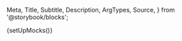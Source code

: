   Meta,
  Title,
  Subtitle,
  Description,
  ArgTypes,
  Source,
} from '@storybook/blocks';

{setUpMocks()}

<Meta
  title="Payment Facilitation/Dispute Management"
  component="justifi-dispute-management"
  of={JustifiDisputeManagement}
/>

<Title />

---

Component to render notification of disputed payments and allow platform to respond to dispute via form submission.

# Index

---

- [Props, events and methods](#props-events-and-methods)
- [Authorization](#authorization)
- [Events usage](#events-usage)
- [Example usage](#example-usage)

# Props, events and methods

---

<ArgTypes exclude={['Theme']} />

# Authorization

---

<p>
  Authorization is performed by passing a web component token as{' '}
  <code>auth-token</code>.
</p>
<ul>
  <li>
    <strong>Web Component Token</strong>: These tokens are generated by your
    backend services using the [Web Component Tokens
    API](https://docs.justifi.tech/api-spec#tag/Web-Component-Tokens/operation/CreateWebComponentToken).
    Each token can be scoped to perform a set number of actions and is active
    for 60 minutes. When creating a web component token for this specific
    component you'll need to use the role: `read:dispute:account_id` or
    `write:dispute:account_id`. Make sure the value for `account_id` matches the
    prop you also pass separately.
  </li>
</ul>

# Events usage

---

<Source dark language="html" code={codeExampleEventHandling} />

# Example Usage

---

<ComponentBox>
  <justifi-dispute-management dispute-id="123" auth-token="123abc" />
</ComponentBox>

---

<Source dark language="html" code={codeExampleFull} />

